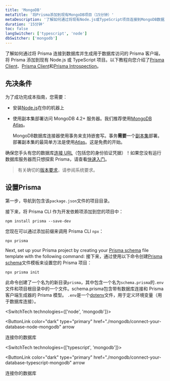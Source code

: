 ```yaml
---
title: 'MongoDB'
metaTitle: '将Prisma添加到现有MongoDB项目（15分钟）'
metaDescription: '了解如何通过将现有Node.js或TypeScript项目连接到MongoDB数据库并生成用于数据库访问的Prisma客户端，将Prisma添加到该项目中。'
duration: '15分钟'
toc: false
langSwitcher: ['typescript', 'node']
dbSwitcher: ['mongodb']
---
```


<TopBlock>

了解如何通过将 Prisma 连接到数据库并生成用于数据库访问的 Prisma 客户端，将 Prisma 添加到现有 Node.js 或 TypeScript 项目。以下教程向您介绍了[Prisma Client](../../../../concepts/components/prisma-client)、[Prisma Client](../../../../concepts/components/prisma-client)和[Prisma Introspection](../../../../concepts/components/introspection)。

</TopBlock>

## 先决条件

为了成功完成本指南，您需要：

- 安装[Node.js](https://nodejs.org/en/)在你的机器上
- 使用副本集部署访问 MongoDB 4.2+ 服务器。我们推荐使用[MongoDB Atlas](https://www.mongodb.com/cloud/atlas)。

  <Admonition type="warning">

  MongoDB数据库连接器使用事务来支持嵌套写。事务**需要**一个[副本集](https://docs.mongodb.com/manual/tutorial/deploy-replica-set/)部署。部署副本集的最简单方法是使用[Atlas](https://docs.atlas.mongodb.com/getting-started/)。这是免费的开始。
  

  </Admonition>

确保您手头有您的数据库[连接 URL](../../../../reference/database-reference/connection-urls)（包括您的身份验证凭据）！如果您没有运行数据库服务器而只想探索 Prisma，请查看[快速入门](../../../quickstart)。

> 有关确切的[版本要求](../../../../reference/system-requirements)，请参阅系统要求。

## 设置Prisma

第一步，导航到包含该`package.json`文件的项目目录。

接下来，将 Prisma CLI 作为开发依赖项添加到您的项目中：

```terminal copy
npm install prisma --save-dev
```

您现在可以通过添加前缀来调用 Prisma CLI `npx`：

```terminal
npx prisma
```

Next, set up your Prisma project by creating your [Prisma schema](../../../../concepts/components/prisma-schema) file template with the following command:
接下来，通过使用以下命令创建[Prisma schema](../../../../concepts/components/prisma-schema)文件模板来设置您的 Prisma 项目：

```terminal copy
npx prisma init
```

此命令创建了一个名为的新目录`prisma`，其中包含一个名为`schema.prisma`的`.env`文件和项目根目录中的一个文件。schema.prisma包含带有数据库连接和 Prisma 客户端生成器的 Prisma 模型。 `.env`是一个[dotenv](https://github.com/motdotla/dotenv)文件，用于定义环境变量（用于数据库连接）。

<SwitchTech technologies={['node', 'mongodb']}>

<NavigationLinksContainer isFirstLink>

<ButtonLink
  color="dark"
  type="primary"
  href="./mongodb/connect-your-database-node-mongodb"
  arrow
>
  连接你的数据库
</ButtonLink>

</NavigationLinksContainer>

</SwitchTech>

<SwitchTech technologies={['typescript', 'mongodb']}>

<NavigationLinksContainer isFirstLink>

<ButtonLink
  color="dark"
  type="primary"
  href="./mongodb/connect-your-database-typescript-mongodb"
  arrow
>
  连接你的数据库
</ButtonLink>

</NavigationLinksContainer>

</SwitchTech>
